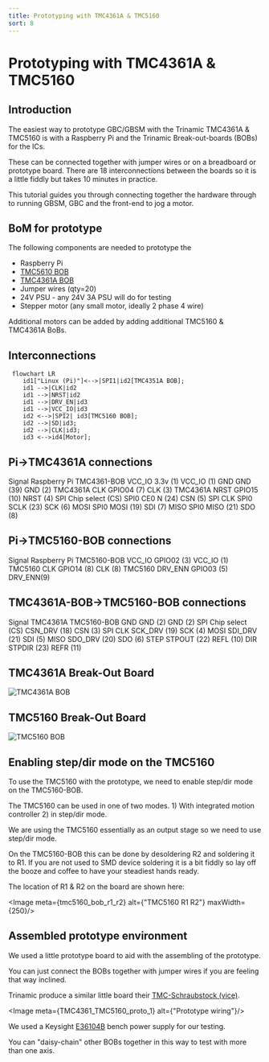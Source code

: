 ```yaml
---
title: Prototyping with TMC4361A & TMC5160
sort: 8
---
```



# Prototyping with TMC4361A & TMC5160

## Introduction

The easiest way to prototype GBC/GBSM with the Trinamic TMC4361A & TMC5160 is with a Raspberry Pi and the Trinamic Break-out-boards (BOBs) for the ICs.

These can be connected together with jumper wires or on a breadboard or prototype board. There are 18 interconnections between the boards so it is a little fiddly but takes 10 minutes in practice.

This tutorial guides you through connecting together the hardware through to running GBSM, GBC and the front-end to jog a motor.

## BoM for prototype

The following components are needed to prototype the 

* Raspberry Pi 
* [TMC5610 BOB](https://www.trinamic.com/support/eval-kits/details/tmc5160-bob/)
* [TMC4361A BOB](https://www.trinamic.com/support/eval-kits/details/tmc4361a-bob/)
* Jumper wires (qty=20)
* 24V PSU - any 24V 3A PSU will do for testing
* Stepper motor (any small motor, ideally 2 phase 4 wire)

Additional motors can be added by adding additional TMC5160 & TMC4361A BoBs.

## Interconnections


```mermaid
 flowchart LR
    id1["Linux (Pi)"]<-->|SPI1|id2[TMC4351A BOB];
    id1 -->|CLK|id2
    id1 -->|NRST|id2
    id1 -->|DRV_EN|id3
    id1 -->|VCC_IO|id3
    id2 <-->|SPI2| id3[TMC5160 BOB];
    id2 -->|SD|id3;
    id2 -->|CLK|id3;
    id3 <-->id4[Motor];

```



## Pi->TMC4361A connections

<BogStandardHeaderRow>
    <BogStandardCol span={8}>
        Signal
    </BogStandardCol>
    <BogStandardCol span={8}>
        Raspberry Pi
    </BogStandardCol>
    <BogStandardCol span={8}>
        TMC4361-BOB
    </BogStandardCol>
</BogStandardHeaderRow>
<BogStandardRow>
    <BogStandardCol span={8}>
        VCC_IO
    </BogStandardCol>
    <BogStandardCol span={8}>
        3.3v (1)
    </BogStandardCol>
    <BogStandardCol span={8}>
        VCC_IO (1)
    </BogStandardCol>
</BogStandardRow>
<BogStandardRow>
    <BogStandardCol span={8}>
        GND
    </BogStandardCol>
    <BogStandardCol span={8}>
        GND (39)
    </BogStandardCol>
    <BogStandardCol span={8}>
        GND (2)
    </BogStandardCol>
</BogStandardRow>
<BogStandardRow>
    <BogStandardCol span={8}>
        TMC4361A CLK
    </BogStandardCol>
    <BogStandardCol span={8}>
        GPIO04 (7)
    </BogStandardCol>
    <BogStandardCol span={8}>
        CLK (3)
    </BogStandardCol>
</BogStandardRow>
<BogStandardRow>
    <BogStandardCol span={8}>
        TMC4361A NRST
    </BogStandardCol>
    <BogStandardCol span={8}>
        GPIO15 (10)
    </BogStandardCol>
    <BogStandardCol span={8}>
        NRST (4)
    </BogStandardCol>
</BogStandardRow>


<BogStandardRow>
    <BogStandardCol span={8}>
        SPI Chip select (CS)
    </BogStandardCol>
    <BogStandardCol span={8}>
        SPI0 CE0 N (24)
    </BogStandardCol>
    <BogStandardCol span={8}>
        CSN (5)
    </BogStandardCol>
</BogStandardRow>


<BogStandardRow>
    <BogStandardCol span={8}>
        SPI CLK
    </BogStandardCol>
    <BogStandardCol span={8}>
        SPI0 SCLK (23)
    </BogStandardCol>
    <BogStandardCol span={8}>
        SCK (6)
    </BogStandardCol>
</BogStandardRow>


<BogStandardRow>
    <BogStandardCol span={8}>
        MOSI
    </BogStandardCol>
    <BogStandardCol span={8}>
        SPI0 MOSI (19)
    </BogStandardCol>
    <BogStandardCol span={8}>
        SDI (7)
    </BogStandardCol>
</BogStandardRow>


<BogStandardRow>
    <BogStandardCol span={8}>
        MISO
    </BogStandardCol>
    <BogStandardCol span={8}>
        SPI0 MISO (21)
    </BogStandardCol>
    <BogStandardCol span={8}>
        SDO (8)
    </BogStandardCol>
</BogStandardRow>





##  Pi->TMC5160-BOB connections

<BogStandardHeaderRow>
    <BogStandardCol span={8}>
        Signal
    </BogStandardCol>
    <BogStandardCol span={8}>
        Raspberry Pi
    </BogStandardCol>
    <BogStandardCol span={8}>
        TMC5160-BOB
    </BogStandardCol>
</BogStandardHeaderRow>
<BogStandardRow>
    <BogStandardCol span={8}>
        VCC_IO
    </BogStandardCol>
    <BogStandardCol span={8}>
        GPIO02 (3)
    </BogStandardCol>
    <BogStandardCol span={8}>
        VCC_IO (1)
    </BogStandardCol>
</BogStandardRow>
<BogStandardRow>
    <BogStandardCol span={8}>
        TMC5160 CLK
    </BogStandardCol>
    <BogStandardCol span={8}>
        GPIO14 (8)
    </BogStandardCol>
    <BogStandardCol span={8}>
        CLK (8)
    </BogStandardCol>
</BogStandardRow>
<BogStandardRow>
    <BogStandardCol span={8}>
        TMC5160 DRV_ENN
    </BogStandardCol>
    <BogStandardCol span={8}>
        GPIO03 (5)
    </BogStandardCol>
    <BogStandardCol span={8}>
        DRV_ENN(9)
    </BogStandardCol>
</BogStandardRow>


## TMC4361A-BOB->TMC5160-BOB connections


<BogStandardHeaderRow>
    <BogStandardCol span={8}>
        Signal
    </BogStandardCol>
    <BogStandardCol span={8}>
        TMC4361A
    </BogStandardCol>
    <BogStandardCol span={8}>
        TMC5160-BOB
    </BogStandardCol>
</BogStandardHeaderRow>
<BogStandardRow>
    <BogStandardCol span={8}>
        GND
    </BogStandardCol>
    <BogStandardCol span={8}>
        GND (2)
    </BogStandardCol>
    <BogStandardCol span={8}>
        GND (2)
    </BogStandardCol>
</BogStandardRow>
<BogStandardRow>
    <BogStandardCol span={8}>
        SPI Chip select (CS)
    </BogStandardCol>
    <BogStandardCol span={8}>
        CSN_DRV (18)
    </BogStandardCol>
    <BogStandardCol span={8}>
        CSN (3)
    </BogStandardCol>
</BogStandardRow>
<BogStandardRow>
    <BogStandardCol span={8}>
        SPI CLK
    </BogStandardCol>
    <BogStandardCol span={8}>
        SCK_DRV (19)
    </BogStandardCol>
    <BogStandardCol span={8}>
        SCK (4)
    </BogStandardCol>
</BogStandardRow>
<BogStandardRow>
    <BogStandardCol span={8}>
        MOSI
    </BogStandardCol>
    <BogStandardCol span={8}>
        SDI_DRV (21)
    </BogStandardCol>
    <BogStandardCol span={8}>
        SDI (5)
    </BogStandardCol>
</BogStandardRow>
<BogStandardRow>
    <BogStandardCol span={8}>
        MISO
    </BogStandardCol>
    <BogStandardCol span={8}>
        SDO_DRV (20)
    </BogStandardCol>
    <BogStandardCol span={8}>
        SDO (6)
    </BogStandardCol>
</BogStandardRow>
<BogStandardRow>
    <BogStandardCol span={8}>
        STEP
    </BogStandardCol>
    <BogStandardCol span={8}>
        STPOUT (22)
    </BogStandardCol>
    <BogStandardCol span={8}>
        REFL (10)
    </BogStandardCol>
</BogStandardRow>
<BogStandardRow>
    <BogStandardCol span={8}>
        DIR
    </BogStandardCol>
    <BogStandardCol span={8}>
        STPDIR (23)
    </BogStandardCol>
    <BogStandardCol span={8}>
        REFR (11)
    </BogStandardCol>
</BogStandardRow>



<Row>
    <Col span={12}>
        <h2>TMC4361A Break-Out Board</h2>
        <Image meta={tmc4361a_bob} alt="TMC4361A BOB" maxWidth={250}/>
    </Col>
    <Col span={12}>
        <h2>TMC5160 Break-Out Board</h2>
        <Image meta={tmc5160_bob} alt="TMC5160 BOB" maxWidth={250}/>
    </Col>
</Row>

## Enabling step/dir mode on the TMC5160

To use the TMC5160 with the prototype, we need to enable step/dir mode on the TMC5160-BOB.

The TMC5160 can be used in one of two modes. 1) With integrated motion controller 2) in step/dir mode.

We are using the TMC5160 essentially as an output stage so we need to use step/dir mode.

On the TMC5160-BOB this can be done by desoldering R2 and soldering it to R1. If you are not used to SMD device soldering it is a bit fiddly so lay off the booze and coffee to have your steadiest hands ready.

The location of R1 & R2 on the board are shown here:

<Image meta={tmc5160_bob_r1_r2} alt={"TMC5160 R1 R2"} maxWidth={250}/>

## Assembled prototype environment

We used a little prototype board to aid with the assembling of the prototype.

You can just connect the BOBs together with jumper wires if you are feeling that way inclined.

Trinamic produce a similar little board their <a href="https://www.trinamic.com/products/modules/details/tmc-schraubstock/"> TMC-Schraubstock (vice)</a>.

<Image meta={TMC4361_TMC5160_proto_1} alt={"Prototype wiring"}/>

We used a Keysight <a href="https://www.keysight.com/gb/en/support/E36104B/dc-power-supply-35v-1a-35w.html">E36104B</a> bench power supply for our testing.


You can "daisy-chain" other BOBs together in this way to test with more than one axis.
